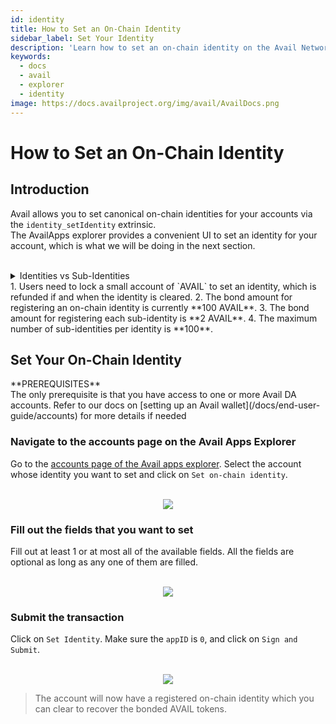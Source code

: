 ```yaml
---
id: identity
title: How to Set an On-Chain Identity
sidebar_label: Set Your Identity
description: 'Learn how to set an on-chain identity on the Avail Network.'
keywords:
  - docs
  - avail
  - explorer
  - identity
image: https://docs.availproject.org/img/avail/AvailDocs.png
---
```




# How to Set an On-Chain Identity

## Introduction

Avail allows you to set canonical on-chain identities for your accounts via the `identity_setIdentity` extrinsic. \
The AvailApps explorer provides a convenient UI to set an identity for your account, which is what we will be doing in the
next section.

<br/>
<details className="border p-3 rounded-md bg-[#EFF6FF] border-[#">
<summary>Identities vs Sub-Identities</summary>

1. Each account on Avail can create a main identity and up to 100 sub-identities.
2. Each of these sub-identities are linked to the main account.
3. A possible way of using this feature could be to create a main identity for your team, and then create sub-identities
for each of your team members.
4. A deposit of `2 AVAIL` is required per sub-identity.
</details>

<Callout type="info">
1. Users need to lock a small account of `AVAIL` to set an identity, which is refunded if and when the identity is cleared.
2. The bond amount for registering an on-chain identity is currently **100 AVAIL**.
3. The bond amount for registering each sub-identity is **2 AVAIL**.
4. The maximum number of sub-identities per identity is **100**.
</Callout>


## Set Your On-Chain Identity

<Callout type="info">  
**PREREQUISITES** <br/>
The only prerequisite is that you have access to one or more Avail DA accounts.
Refer to our docs on [setting up an Avail wallet](/docs/end-user-guide/accounts) for more details if needed
</Callout>

<Steps>

### Navigate to the accounts page on the Avail Apps Explorer
Go to the [accounts page of the Avail apps explorer](https://explorer.availproject.org/#/accounts).
Select the account whose identity you want to set and click on `Set on-chain identity`. 

<br/>
<div align="center">
<img src="/img/set-identity/set-identity-1.png" align="center" /> 
</div>

### Fill out the fields that you want to set

Fill out at least 1 or at most all of the available fields.
All the fields are optional as long as any one of them are filled.

<br/>
<div align="center">
<img src="/img/set-identity/set-identity-2.png" align="center" /> 
</div>

### Submit the transaction

Click on `Set Identity`. Make sure the `appID` is `0`, and click on `Sign and Submit`.

<br/>
<div align="center">
<img src="/img/set-identity/set-identity-3.png" align="center" /> 
</div>

> The account will now have a registered on-chain identity which you can clear to recover the bonded AVAIL tokens.

</Steps>